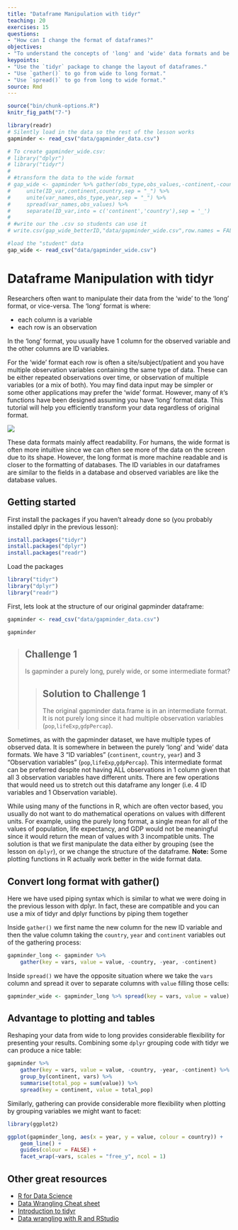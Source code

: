 ```yaml
---
title: "Dataframe Manipulation with tidyr"
teaching: 20
exercises: 15
questions:
- "How can I change the format of dataframes?"
objectives:
- "To understand the concepts of 'long' and 'wide' data formats and be able to convert between them with `tidyr`."
keypoints:
- "Use the `tidyr` package to change the layout of dataframes."
- "Use `gather()` to go from wide to long format."
- "Use `spread()` to go from long to wide format."
source: Rmd
---
```


```r
source("bin/chunk-options.R")
knitr_fig_path("7-")

library(readr)
# Silently load in the data so the rest of the lesson works
gapminder <- read_csv("data/gapminder_data.csv")

# To create gapminder_wide.csv:
# library("dplyr")
# library("tidyr")
#
# #transform the data to the wide format
# gap_wide <- gapminder %>% gather(obs_type,obs_values,-continent,-country,-year) %>%
#     unite(ID_var,continent,country,sep = "_") %>%
#     unite(var_names,obs_type,year,sep = "_") %>%
#     spread(var_names,obs_values) %>%
#     separate(ID_var,into = c('continent','country'),sep = '_')
#
# #write our the .csv so students can use it
# write.csv(gap_wide_betterID,"data/gapminder_wide.csv",row.names = FALSE)

#load the "student" data
gap_wide <- read_csv("data/gapminder_wide.csv")
```

# Dataframe Manipulation with tidyr

Researchers often want to manipulate their data from the 'wide' to the 'long'
format, or vice-versa. The 'long' format is where:

 - each column is a variable
 - each row is an observation

In the 'long' format, you usually have 1 column for the observed variable and
the other columns are ID variables.


For the 'wide' format each row is often a site/subject/patient and you have
multiple observation variables containing the same type of data. These can be
either repeated observations over time, or observation of multiple variables (or
a mix of both). You may find data input may be simpler or some other
applications may prefer the 'wide' format. However, many of `R`'s functions have
been designed assuming you have 'long' format data. This tutorial will help you
efficiently transform your data regardless of original format.

![](fig/14-tidyr-fig1.png)

These data formats mainly affect readability. For humans, the wide format is
often more intuitive since we can often see more of the data on the screen due
to its shape. However, the long format is more machine readable and is closer
to the formatting of databases. The ID variables in our dataframes are similar to
the fields in a database and observed variables are like the database values.

## Getting started

First install the packages if you haven't already done so (you probably
installed dplyr in the previous lesson):

```r
install.packages("tidyr")
install.packages("dplyr")
install.packages("readr")
```

Load the packages

```r
library("tidyr")
library("dplyr")
library("readr")
```

First, lets look at the structure of our original gapminder dataframe:

```r
gapminder <- read_csv("data/gapminder_data.csv")

gapminder
```

> ## Challenge 1
>
> Is gapminder a purely long, purely wide, or some intermediate format?
>
>
> > ## Solution to Challenge 1
> >
> > The original gapminder data.frame is in an intermediate format. It is not
> > purely long since it had multiple observation variables
> > (`pop`,`lifeExp`,`gdpPercap`).
> 

Sometimes, as with the gapminder dataset, we have multiple types of observed
data. It is somewhere in between the purely 'long' and 'wide' data formats. We
have 3 "ID variables" (`continent`, `country`, `year`) and 3 "Observation
variables" (`pop`,`lifeExp`,`gdpPercap`). This intermediate format can be
preferred despite not having ALL observations in 1 column given that all 3
observation variables have different units. There are few operations that would
need us to stretch out this dataframe any longer (i.e. 4 ID variables and 1
Observation variable).

While using many of the functions in R, which are often vector based, you
usually do not want to do mathematical operations on values with different
units. For example, using the purely long format, a single mean for all of the
values of population, life expectancy, and GDP would not be meaningful since it
would return the mean of values with 3 incompatible units. The solution is that
we first manipulate the data either by grouping (see the lesson on `dplyr`), or
we change the structure of the dataframe.  **Note:** Some plotting functions in
R actually work better in the wide format data.

## Convert long format with gather()
Here we have used piping syntax which is similar to what we were doing in the
previous lesson with dplyr. In fact, these are compatible and you can use a mix
of tidyr and dplyr functions by piping them together

Inside `gather()` we first name the new column for the new ID variable and then
the value column taking the `country`, `year` and `continent` variables out
of the gathering process:
```r
gapminder_long <- gapminder %>% 
    gather(key = vars, value = value, -country, -year, -continent)
```

Inside `spread()` we have the opposite situation where we take the `vars` column and spread
it over to separate columns with `value` filling those cells:
```r
gapminder_wide <- gapminder_long %>% spread(key = vars, value = value)
```

## Advantage to plotting and tables
Reshaping your data from wide to long provides considerable flexibility for 
presenting your results. Combining some `dplyr` grouping code with tidyr 
we can produce a nice table:
```r
gapminder %>% 
    gather(key = vars, value = value, -country, -year, -continent) %>% 
    group_by(continent, vars) %>% 
    summarise(total_pop = sum(value)) %>% 
    spread(key = continent, value = total_pop)
```

Similarly, gathering can provide considerable more flexibility when plotting by grouping 
variables we might want to facet:
```r
library(ggplot2)

ggplot(gapminder_long, aes(x = year, y = value, colour = country)) +
    geom_line() +
    guides(colour = FALSE) +
    facet_wrap(~vars, scales = "free_y", ncol = 1)
```


## Other great resources

* [R for Data Science](http://r4ds.had.co.nz/index.html)
* [Data Wrangling Cheat sheet](https://www.rstudio.com/wp-content/uploads/2015/02/data-wrangling-cheatsheet.pdf)
* [Introduction to tidyr](https://cran.r-project.org/web/packages/tidyr/vignettes/tidy-data.html)
* [Data wrangling with R and RStudio](https://www.rstudio.com/resources/webinars/data-wrangling-with-r-and-rstudio/)
